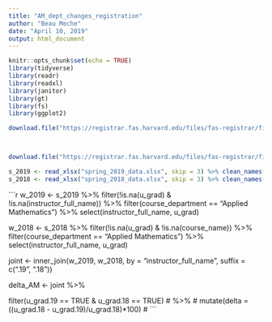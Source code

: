 ```yaml
---
title: "AM_dept_changes_registration"
author: "Beau Meche"
date: "April 10, 2019"
output: html_document
---
```


```r
knitr::opts_chunk$set(echo = TRUE)
library(tidyverse)
library(readr)
library(readxl)
library(janitor)
library(gt)
library(fs)
library(ggplot2)
```

```r
download.file("https://registrar.fas.harvard.edu/files/fas-registrar/files/class_enrollment_summary_by_term_3.22.19.xlsx", mode = "wb", destfile = "spring_2019_data.xlsx")



download.file("https://registrar.fas.harvard.edu/files/fas-registrar/files/class_enrollment_summary_by_term_03.06.18.xlsx", mode = "wb", destfile = "spring_2018_data.xlsx")

s_2019 <- read_xlsx("spring_2019_data.xlsx", skip = 3) %>% clean_names()
s_2018 <- read_xlsx("spring_2018_data.xlsx", skip = 3) %>% clean_names()
```


```r

w_2019 <- s_2019 %>% 
  filter(!is.na(u_grad) & !is.na(instructor_full_name)) %>% 
  filter(course_department == "Applied Mathematics") %>% 
  select(instructor_full_name, u_grad)

w_2018 <- s_2018 %>% 
  filter(!is.na(u_grad) & !is.na(course_name)) %>% 
  filter(course_department == "Applied Mathematics") %>% 
  select(instructor_full_name, u_grad)

joint <- inner_join(w_2019, w_2018, by = "instructor_full_name", 
                    suffix = c(".19", ".18"))

delta_AM <- joint %>% 
  
  filter(u_grad.19 == TRUE & u_grad.18 == TRUE)
# %>% 
#   mutate(delta = ((u_grad.18 - u_grad.19)/u_grad.18)*100)
# ```

